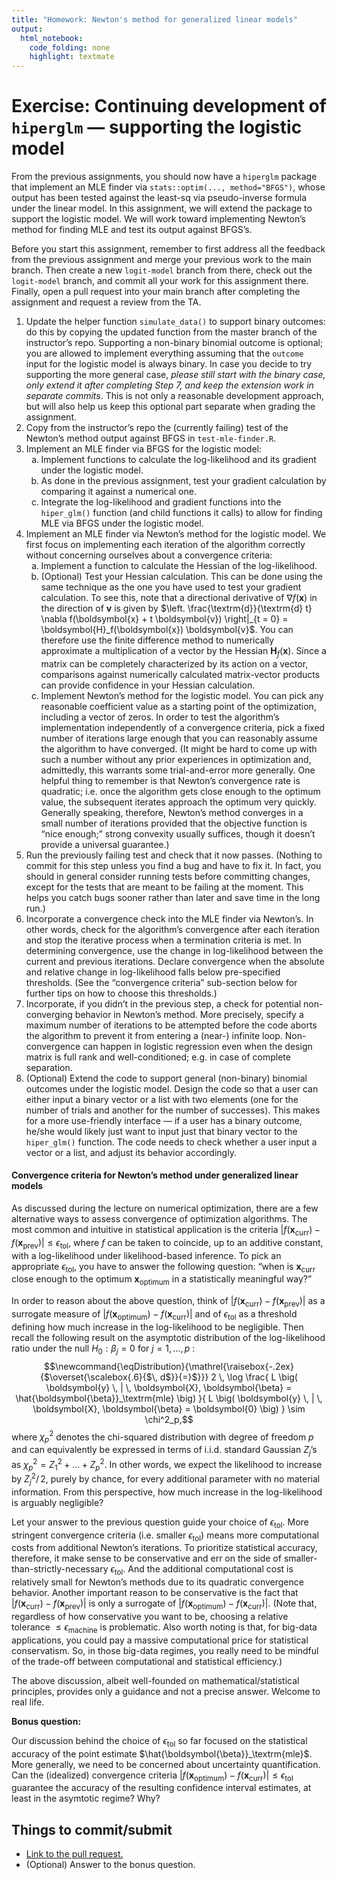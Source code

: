```yaml
---
title: "Homework: Newton's method for generalized linear models"
output:
  html_notebook: 
    code_folding: none
    highlight: textmate
---
```


# Exercise: Continuing development of `hiperglm` &mdash; supporting the logistic model

From the previous assignments, you should now have a `hiperglm` package that  implement an MLE finder via `stats::optim(..., method="BFGS")`, whose output has been tested against the least-sq via pseudo-inverse formula under the linear model.
In this assignment, we will extend the package to support the logistic model.
We will work toward implementing Newton's method for finding MLE and test its output against BFGS's.

Before you start this assignment, remember to first address all the feedback from the previous assignment and merge your previous work to the main branch. 
Then create a new `logit-model` branch from there, check out the `logit-model` branch, and commit all your work for this assignment there.
Finally, open a pull request into your main branch after completing the assignment and request a review from the TA.

1. Update the helper function `simulate_data()` to support binary outcomes: do this by copying the updated function from the master branch of the instructor's repo.
Supporting a non-binary binomial outcome is optional; you are allowed to implement everything assuming that the `outcome` input for the logistic model is always binary.
In case you decide to try supporting the more general case, _please still start with the binary case, only extend it after completing Step 7, and keep the extension work in separate commits_.
This is not only a reasonable development approach, but will also help us keep this optional part separate when grading the assignment.
2. Copy from the instructor's repo the (currently failing) test of the Newton's method output against BFGS in `test-mle-finder.R`.  
3. Implement an MLE finder via BFGS for the logistic model:
    a. Implement functions to calculate the log-likelihood and its gradient under the logistic model.
    b. As done in the previous assignment, test your gradient calculation by comparing it against a numerical one.
    c. Integrate the log-likelihood and gradient functions into the `hiper_glm()` function (and child functions it calls) to allow for finding MLE via BFGS under the logistic model.
4. Implement an MLE finder via Newton's method for the logistic model.
We first focus on implementing each iteration of the algorithm correctly without concerning ourselves about a convergence criteria:
    a. Implement a function to calculate the Hessian of the log-likelihood.
    b. (Optional) Test your Hessian calculation. 
    This can be done using the same technique as the one you have used to test your gradient calculation.
    To see this, note that a directional derivative of $\nabla f(\boldsymbol{x})$ in the direction of $\boldsymbol{v}$ is given by $\left. \frac{\textrm{d}}{\textrm{d} t} \nabla f(\boldsymbol{x} + t \boldsymbol{v}) \right|_{t = 0} = \boldsymbol{H}_f(\boldsymbol{x}) \boldsymbol{v}$.
    You can therefore use the finite difference method to numerically approximate a multiplication of a vector by the Hessian $\boldsymbol{H}_f(\boldsymbol{x})$.
    Since a matrix can be completely characterized by its action on a vector, comparisons against numerically calculated matrix-vector products can provide confidence in your Hessian calculation. 
    c. Implement Newton's method for the logistic model.
    You can pick any reasonable coefficient value as a starting point of the optimization, including a vector of zeros.
    In order to test the algorithm's implementation independently of a convergence criteria, pick a fixed number of iterations large enough that you can reasonably assume the algorithm to have converged.
    (It might be hard to come up with such a number without any prior experiences in optimization and, admittedly, this warrants some trial-and-error more generally. 
    One helpful thing to remember is that Newton's convergence rate is quadratic; i.e. once the algorithm gets close enough to the optimum value, the subsequent iterates approach the optimum very quickly.
    Generally speaking, therefore, Newton's method converges in a small number of iterations provided that the objective function is "nice enough;" strong convexity usually suffices, though it doesn't provide a universal guarantee.)
5. Run the previously failing test and check that it now passes. 
(Nothing to commit for this step unless you find a bug and have to fix it.
In fact, you should in general consider running tests before committing changes, except for the tests that are meant to be failing at the moment.
This helps you catch bugs sooner rather than later and save time in the long run.)
6. Incorporate a convergence check into the MLE finder via Newton's.
In other words, check for the algorithm's convergence after each iteration and stop the iterative process when a termination criteria is met.
In determining convergence, use the change in log-likelihood between the current and previous iterations.
Declare convergence when the absolute and relative change in log-likelihood falls below pre-specified thresholds.
(See the "convergence criteria" sub-section below for further tips on how to choose this thresholds.)
7. Incorporate, if you didn't in the previous step, a check for potential non-converging behavior in Newton's method.
More precisely, specify a maximum number of iterations to be attempted before the code aborts the algorithm to prevent it from entering a (near-) infinite loop.
Non-convergence can happen in logistic regression even when the design matrix is full rank and well-conditioned; e.g. in case of complete separation.
8. (Optional) Extend the code to support general (non-binary) binomial outcomes under the logistic model.
Design the code so that a user can either input a binary vector or a list with two elements (one for the number of trials and another for the number of successes).
This makes for a more use-friendly interface &mdash; if a user has a binary outcome, he/she would likely just want to input just that binary vector to the `hiper_glm()` function.
The code needs to check whether a user input a vector or a list, and adjust its behavior accordingly. 

#### Convergence criteria for Newton's method under generalized linear models

As discussed during the lecture on numerical optimization, there are a few alternative ways to assess convergence of optimization algorithms.
The most common and intuitive in statistical application is the criteria $| f(\boldsymbol{x}_\textrm{curr}) - f(\boldsymbol{x}_\textrm{prev}) | \leq \epsilon_\textrm{tol}$, where $f$ can be taken to coincide, up to an additive constant, with a log-likelihood under likelihood-based inference.
To pick an appropriate $\epsilon_\textrm{tol}$, you have to answer the following question: 
"when is $\boldsymbol{x}_\textrm{curr}$ close enough to the optimum $\boldsymbol{x}_\textrm{optimum}$ in a statistically meaningful way?"

In order to reason about the above question, think of $| f(\boldsymbol{x}_\textrm{curr}) - f(\boldsymbol{x}_\textrm{prev}) |$ as a surrogate measure of $| f(\boldsymbol{x}_\textrm{optimum}) - f(\boldsymbol{x}_\textrm{curr}) |$ and of $\epsilon_\textrm{tol}$ as a threshold defining how much increase in the log-likelihood to be negligible.
Then recall the following result on the asymptotic distribution of the log-likelihood ratio under the null $H_0: \beta_j = 0 \text{ for } j = 1, \ldots, p$ :
$$\newcommand{\eqDistribution}{\mathrel{\raisebox{-.2ex}{$\overset{\scalebox{.6}{$\, d$}}{=}$}}}
2 \, \log \frac{
  L \big( \boldsymbol{y} \, | \, \boldsymbol{X}, \boldsymbol{\beta} = \hat{\boldsymbol{\beta}}_\textrm{mle} \big)
}{
  L \big( \boldsymbol{y} \, | \, \boldsymbol{X}, \boldsymbol{\beta} = \boldsymbol{0} \big)
} \sim \chi^2_p,$$
where $\chi^2_p$ denotes the chi-squared distribution with degree of freedom $p$ and can equivalently be expressed in terms of i.i.d. standard Gaussian $Z_j$'s as $\chi^2_p = Z_1^2 + \ldots + Z_p^2$.
In other words, we expect the likelihood to increase by $Z_j^2 / \, 2$, purely by chance, for every additional parameter with no material information.
From this perspective, how much increase in the log-likelihood is arguably negligible?

Let your answer to the previous question guide your choice of $\epsilon_\textrm{tol}$.
More stringent convergence criteria (i.e. smaller $\epsilon_\textrm{tol}$) means more computational costs from additional Newton's iterations.
To prioritize statistical accuracy, therefore, it make sense to be conservative and err on the side of smaller-than-strictly-necessary $\epsilon_\textrm{tol}$.
And the additional computational cost is relatively small for Newton's methods due to its quadratic convergence behavior.
Another important reason to be conservative is the fact that $| f(\boldsymbol{x}_\textrm{curr}) - f(\boldsymbol{x}_\textrm{prev}) |$ is only a surrogate of $| f(\boldsymbol{x}_\textrm{optimum}) - f(\boldsymbol{x}_\textrm{curr}) |$.
(Note that, regardless of how conservative you want to be, choosing a relative tolerance $\leq \epsilon_\textrm{machine}$ is problematic.
Also worth noting is that, for big-data applications, you could pay a massive computational price for statistical conservatism.
So, in those big-data regimes, you really need to be mindful of the trade-off between computational and statistical efficiency.)

The above discussion, albeit well-founded on mathematical/statistical principles, provides only a guidance and not a precise answer.
Welcome to real life.

**Bonus question:**

Our discussion behind the choice of $\epsilon_\textrm{tol}$ so far focused on the statistical accuracy of the point estimate $\hat{\boldsymbol{\beta}}_\textrm{mle}$.
More generally, we need to be concerned about uncertainty quantification.
Can the (idealized) convergence criteria $| f(\boldsymbol{x}_\textrm{optimum}) - f(\boldsymbol{x}_\textrm{curr}) | \leq \epsilon_\textrm{tol}$ guarantee the accuracy of the resulting confidence interval estimates, at least in the asymtotic regime?
Why?

## Things to commit/submit

* [Link to the pull request.](https://github.com/yiman589/hiperglm/pull/2)
* (Optional) Answer to the bonus question.

